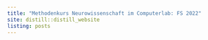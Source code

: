 ```yaml
---
title: "Methodenkurs Neurowissenschaft im Computerlab: FS 2022"
site: distill::distill_website
listing: posts
---
```

